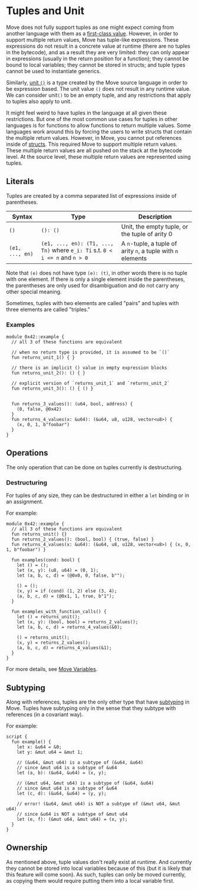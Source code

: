 # Tuples and Unit

Move does not fully support tuples as one might expect coming from another language with them as a
[first-class value](https://en.wikipedia.org/wiki/First-class_citizen). However, in order to support multiple return values, Move has tuple-like
expressions. These expressions do not result in a concrete value at runtime (there are no tuples in
the bytecode), and as a result they are very limited: they can only appear in expressions (usually
in the return position for a function); they cannot be bound to local variables; they cannot be
stored in structs; and tuple types cannot be used to instantiate generics.

Similarly, [unit `()`](https://en.wikipedia.org/wiki/Unit_type) is a type created by the Move source language in order to be expression based.
The unit value `()` does not result in any runtime value. We can consider unit`()` to be an empty
tuple, and any restrictions that apply to tuples also apply to unit.

It might feel weird to have tuples in the language at all given these restrictions. But one of the
most common use cases for tuples in other languages is for functions to allow functions to return
multiple values. Some languages work around this by forcing the users to write structs that contain
the multiple return values. However, in Move, you cannot put references inside of
[structs](./structs-and-resources.md). This required Move to support multiple return values. These
multiple return values are all pushed on the stack at the bytecode level. At the source level, these
multiple return values are represented using tuples.

## Literals

Tuples are created by a comma separated list of expressions inside of parentheses.

| Syntax          | Type                                                                         | Description                                                  |
| --------------- | ---------------------------------------------------------------------------- | ------------------------------------------------------------ |
| `()`            | `(): ()`                                                                     | Unit, the empty tuple, or the tuple of arity 0               |
| `(e1, ..., en)` | `(e1, ..., en): (T1, ..., Tn)` where `e_i: Ti` s.t. `0 < i <= n` and `n > 0` | A `n`-tuple, a tuple of arity `n`, a tuple with `n` elements |

Note that `(e)` does not have type `(e): (t)`, in other words there is no tuple with one element. If
there is only a single element inside the parentheses, the parentheses are only used for
disambiguation and do not carry any other special meaning.

Sometimes, tuples with two elements are called "pairs" and tuples with three elements are called
"triples."

### Examples

```move
module 0x42::example {
  // all 3 of these functions are equivalent

  // when no return type is provided, it is assumed to be `()`
  fun returns_unit_1() { }

  // there is an implicit () value in empty expression blocks
  fun returns_unit_2(): () { }

  // explicit version of `returns_unit_1` and `returns_unit_2`
  fun returns_unit_3(): () { () }


  fun returns_3_values(): (u64, bool, address) {
    (0, false, @0x42)
  }
  fun returns_4_values(x: &u64): (&u64, u8, u128, vector<u8>) {
    (x, 0, 1, b"foobar")
  }
}
```

## Operations

The only operation that can be done on tuples currently is destructuring.

### Destructuring

For tuples of any size, they can be destructured in either a `let` binding or in an assignment.

For example:

```move
module 0x42::example {
  // all 3 of these functions are equivalent
  fun returns_unit() {}
  fun returns_2_values(): (bool, bool) { (true, false) }
  fun returns_4_values(x: &u64): (&u64, u8, u128, vector<u8>) { (x, 0, 1, b"foobar") }

  fun examples(cond: bool) {
    let () = ();
    let (x, y): (u8, u64) = (0, 1);
    let (a, b, c, d) = (@0x0, 0, false, b"");

    () = ();
    (x, y) = if (cond) (1, 2) else (3, 4);
    (a, b, c, d) = (@0x1, 1, true, b"1");
  }

  fun examples_with_function_calls() {
    let () = returns_unit();
    let (x, y): (bool, bool) = returns_2_values();
    let (a, b, c, d) = returns_4_values(&0);

    () = returns_unit();
    (x, y) = returns_2_values();
    (a, b, c, d) = returns_4_values(&1);
  }
}
```

For more details, see [Move Variables](./variables.md).

## Subtyping

Along with references, tuples are the only other type that have [subtyping](https://en.wikipedia.org/wiki/Subtyping) in Move. Tuples have
subtyping only in the sense that they subtype with references (in a covariant way).

For example:

```move
script {
  fun example() {
    let x: &u64 = &0;
    let y: &mut u64 = &mut 1;

    // (&u64, &mut u64) is a subtype of (&u64, &u64)
    // since &mut u64 is a subtype of &u64
    let (a, b): (&u64, &u64) = (x, y);

    // (&mut u64, &mut u64) is a subtype of (&u64, &u64)
    // since &mut u64 is a subtype of &u64
    let (c, d): (&u64, &u64) = (y, y);

    // error! (&u64, &mut u64) is NOT a subtype of (&mut u64, &mut u64)
    // since &u64 is NOT a subtype of &mut u64
    let (e, f): (&mut u64, &mut u64) = (x, y);
  }
}
```

## Ownership

As mentioned above, tuple values don't really exist at runtime. And currently they cannot be stored
into local variables because of this (but it is likely that this feature will come soon). As such,
tuples can only be moved currently, as copying them would require putting them into a local variable
first.
